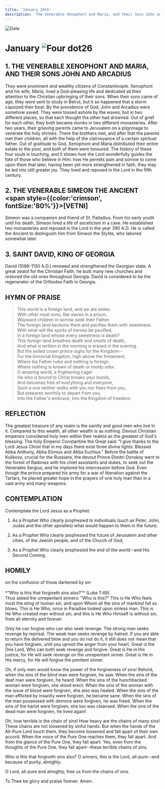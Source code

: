 ```yaml
---
title: 'January 26th'
description: 'The Venerable Xenophont and Maria, and their Sons John and Arcadius, Venerable Simeon the Ancient, St. David, King of Georgia'
---
```


<RunningHead />
<Image src="/title-imprint.png" height={68} width={50} alt="Date" className="title-imprint"/>

# <div id="date">January <Image className="four-dot" src="/four-dot.png" height={15} width={15} alt="Four dot" />26</div>

## 1. THE VENERABLE XENOPHONT AND MARIA, AND THEIR SONS JOHN AND ARCADIUS

They were prominent and wealthy citizens of Constantinople. Xenophont and his wife, Maria, lived a God-pleasing life and dedicated all their attention to the Christian upbringing of their sons. When their sons came of age, they were sent to study in Beirut, but it so happened that a storm capsized their boat. By the providence of God, John and Arcadius were somehow saved. They were tossed ashore by the waves, but in two different places, so that each thought the other had drowned. Out of grief for each other, they both became monks in two different monasteries. After two years, their grieving parents came to Jerusalem on a pilgrimage to venerate the holy shrines. There the brothers met, and after that the parents met their children, all with the help of the clairvoyance of a certain spiritual father. Out of gratitude to God, Xenophont and Maria distributed their entire estate to the poor, and both of them were tonsured. The history of these four souls is touching, and it shows how the Lord wonderfully guides the fate of those who believe in Him: how He permits pain and sorrow to come upon them that later, having been yet more strengthened in faith, they may be led into still greater joy. They lived and reposed in the Lord in the fifth century.

## 2. THE VENERABLE SIMEON THE ANCIENT<br /><span style={{color:'crimson', fontSize:'80%'}}>[VETNI]</span>

Simeon was a companion and friend of St. Palladius. From his early youth until his death, Simeon lived a life of asceticism in a cave. He established two monasteries and reposed in the Lord in the year 390 A.D. He is called the Ancient to distinguish him from Simeon the Stylite, who labored somewhat later.

## 3. SAINT DAVID, KING OF GEORGIA

David (1089-1130 A.D.) renewed and strengthened the Georgian state. A great zealot for the Christian Faith, he built many new churches and restored the old ones throughout Georgia. David is considered to be the regenerator of the Orthodox Faith in Georgia.

## HYMN OF PRAISE

>This world is a foreign land, and we are exiles.  
With other royal sons, like slaves in a prison,  
Wayward children in sorrow seek their Father.  
The foreign land beckons them and pacifies them with sweetness.  
With what will the spirits of heroes be pacified,  
In a foreign land whose every sweetness is death?  
This foreign land breathes death and smells of death,  
And what is written in the morning is erased in the evening.  
But the exiled crown prince sighs for the Kingdom--  
For the Immortal Kingdom, high above the firmament,  
Where his Father rules and nothing is foreign,  
Where nothing is known of death or moldy odor.  
O amazing world, a frightening cage!  
He who is bound to Christ breaks your bonds,  
And becomes free of everything and everyone,  
Such a one neither walks with you nor flees from you,  
But prepares worthily to depart from you,  
Into the Father's embrace, into the Kingdom of freedom.  


## REFLECTION

The greatest treasure of any realm is the saintly and good men who live in it. Compared to this wealth, all other wealth is as nothing. Devout Christian emperors considered holy men within their realms as the greatest of God's blessing. The holy Emperor Constantine the Great said: "I give thanks to the Lord Jesus Christ that in my days there exist three divine lights: Blessed Abba Anthony, Abba Elonius and Abba Euchius." Before the battle of Kulikovo, crucial for the Russians, the devout Prince Dimitri Donskoy went to the forest of Radonez with his chief assistants and dukes, to seek out the Venerable Sergius, and he implored his intercession before God. Even though the prince prepared his army for a war of liberation against the Tartars, he placed greater hope in the prayers of one holy man than in a vast army and many weapons.

## CONTEMPLATION

Contemplate the Lord Jesus as a Prophet:

1. As a Prophet Who clearly prophesied to individuals (such as Peter, John, Judas and the other apostles) what would happen to them in the future;

2. As a Prophet Who clearly prophesied the future of Jerusalem and other cities, of the Jewish people, and of the Church of God;

3. As a Prophet Who clearly prophesied the end of the world--and His Second Coming.


## HOMILY
<div style={{textAlign:'center', color:'crimson', fontWeight:'bold'}}>
on the confusion of those darkened by sin
</div><br /><div style={{textAlign:'right'}}>
*"Who is this that forgiveth sins also?"* (Luke 7:49).
</div>
Thus asked the unrepentant sinners: "Who is this?" This is He Who feels most the sting of human sin, and upon Whom all the sins of mankind fall as blows. This is He Who, once in Paradise looked upon sinless man. This is He Who created man without sin, and this is He Who Himself is without sin, from all eternity and forever.

Only he can forgive who can also seek revenge. The strong man seeks revenge by reprisal. The weak man seeks revenge by hatred. If you are able to return the delivered blow and you do not do it, it still does not mean that you have forgiven, until you uproot the anger from your heart. Great is the One Lord, Who can both seek revenge and forgive. Great is He in His justice, for He will seek revenge on the unrepentant sinner. Great is He in His mercy, for He will forgive the penitent sinner.

Oh, if only men would know the power of the forgiveness of sins! Behold, when the sins of the blind man were forgiven, he saw. When the sins of the deaf man were forgiven, he heard. When the sins of the hunchbacked woman were forgiven, she stood erect. When the sins of the woman with the issue of blood were forgiven, she also was healed. When the sins of the man afflicted by insanity were forgiven, he became sane. When the sins of the man possessed with demons were forgiven, he was freed. When the sins of the harlot were forgiven, she too was cleansed. When the sins of the dead man were forgiven, he lived again!

Oh, how terrible is the chain of sins! How heavy are the chains of many sins! These chains are not loosened by sinful hands. But when the hands of the All-Pure Lord touch them, they become loosened and fall apart of their own accord. When the voice of the Pure One reaches them, they fall apart. And from the glance of the Pure One, they fall apart. Yes, even from the thoughts of the Pure One, they fall apart--these terrible chains of sins.

Who is this that forgiveth sins also? O sinners, this is the Lord, all-pure--and because of purity, almighty.

O Lord, all-pure and almighty, free us from the chains of sins.

To Thee be glory and praise forever. Amen.